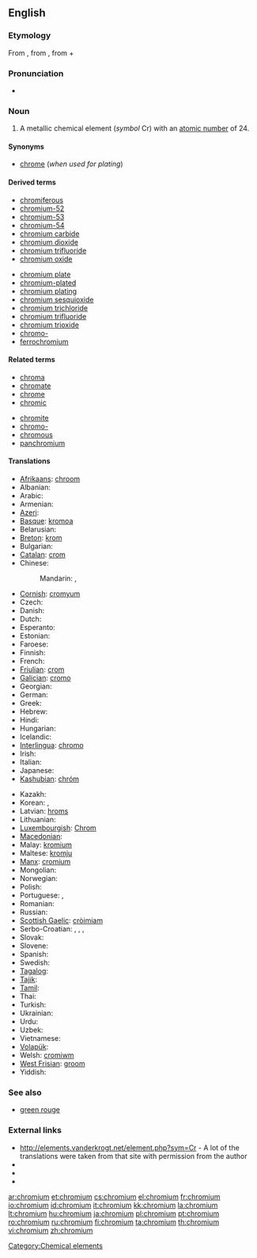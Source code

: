 ==English==

{{elements|Cr|vanadium|V|manganese|Mn}}

===Etymology===
From {{etyl|NL.}}, from {{etyl|fr|en}} {{term|chrome||lang=fr}}, from {{etyl|grc|en}} {{term|χρῶμα|sc=polytonic|tr=khrōma||color|lang=grc}} + {{term|-ium}}

===Pronunciation===
* {{audio|en-us-chromium.ogg|Audio (US)}}

===Noun===
{{en-noun|-}}
{{wikipedia}}

# A metallic chemical element (''symbol'' Cr) with an [[atomic number]] of 24.

====Synonyms====
* [[chrome]] (''when used for plating'')

====Derived terms====
{{top2}}
* [[chromiferous]]
* [[chromium-52]]
* [[chromium-53]]
* [[chromium-54]]
* [[chromium carbide]]
* [[chromium dioxide]]
* [[chromium trifluoride]]
* [[chromium oxide]]
{{mid2}}
* [[chromium plate]]
* [[chromium-plated]]
* [[chromium plating]]
* [[chromium sesquioxide]]
* [[chromium trichloride]]
* [[chromium trifluoride]]
* [[chromium trioxide]]
* [[chromo-]]
* [[ferrochromium]]
{{bottom}}

====Related terms====
{{top2}}
* [[chroma]]
* [[chromate]]
* [[chrome]]
* [[chromic]]
{{mid2}}
* [[chromite]]
* [[chromo-]]
* [[chromous]]
* [[panchromium]]
{{bottom}}

====Translations====
{{trans-top|chemical element}}
* [[Afrikaans]]: [[chroom]]
* Albanian: {{t-|sq|krom|xs=Albanian}}
* Arabic: {{t|ar|كروم|m|tr=kruum}}
* Armenian: {{t-|hy|քրոմ|tr=k‘rom}}
* [[Azeri]]: {{t|az|xrom|xs=Azeri}}
* [[Basque]]: [[kromoa]]
* Belarusian: {{t-|be|хром|m|tr=xrom|xs=Belarusian}}
* [[Breton]]: [[krom]] {{m}}
* Bulgarian: {{t+|bg|хром|m|tr=khrom}}
* [[Catalan]]: [[crom]]
* Chinese:
*: Mandarin: {{t-|cmn|鉻|sc=Hani}},  {{t-|cmn|铬|tr=gè|sc=Hani}}
* [[Cornish]]: [[cromyum]]
* Czech: {{t+|cs|chrom}}
* Danish: {{t-|da|krom}}
* Dutch: {{t+|nl|chroom|n}}
* Esperanto: {{t+|eo|kromo|xs=Esperanto}}
* Estonian: {{t-|et|kroom}}
* Faroese: {{t-|fo|krom|xs=Faroese}}
* Finnish: {{t+|fi|kromi}}
* French: {{t+|fr|chrome|m}}
* [[Friulian]]: [[crom]]
* [[Galician]]: [[cromo]]
* Georgian: {{t|ka|ქრომი|tr=k'romi|sc=Geor|xs=Georgian}}
* German: {{t+|de|Chrom|n}}
* Greek: {{t+|el|χρώμιο|n|tr=khrómio}}
* Hebrew: {{t|he|כרום|tr=krom}}
* Hindi: {{t|hi|क्रोमियम|tr=krōmiyam|xs=Hindi}}
* Hungarian: {{t+|hu|króm}}
* Icelandic: {{t+|is|króm}}
* [[Interlingua]]: [[chromo]]
* Irish: {{t+|ga|cróimiam|xs=Irish}}
* Italian: {{t+|it|cromo|m}}
* Japanese: {{t+|ja|クロム|tr=kuromu}}
* [[Kashubian]]: [[chróm]]
{{trans-mid}}
* Kazakh: {{t-|kk|хром|tr=khrom|sc=Cyrl|xs=Kazakh}}
* Korean: {{t+|ko|크롬|tr=keurom|sc=Hang}}, {{t|ko|크로뮴|tr=keuromyum|sc=Hang}}
* Latvian: [[hroms]]
* Lithuanian: {{t+|lt|chromas|xs=Lithuanian}}
* [[Luxembourgish]]: [[Chrom]]
* [[Macedonian]]: {{t-|mk|хром|m|tr=hrom}}
* Malay: [[kromium]]
* Maltese: [[kromju]]
* [[Manx]]: [[cromium]]
* Mongolian: {{t-|mn|хром|tr=khrom|sc=Cyrl|xs=Mongolian}}
* Norwegian: {{t+|no|krom}}
* Polish: {{t+|pl|chrom|m}}
* Portuguese: {{t+|pt|cromo|m}}, {{t+|pt|crómio|m}}
* Romanian: {{t+|ro|crom|n}}
* Russian: {{t+|ru|хром|m|tr=xrom}}
* [[Scottish Gaelic]]: [[cròimiam]]
* Serbo-Croatian: {{t|sh|хром|m|sc=Cyrl|xs=Serbo-Croatian}},  {{t|sh|hrom|m|xs=Serbo-Croatian}},  {{t|sh|кром|m|sc=Cyrl|xs=Serbo-Croatian}},  {{t|sh|krom|m|xs=Serbo-Croatian}}
* Slovak: {{t-|sk|chróm}}
* Slovene: {{t+|sl|krom}}
* Spanish: {{t+|es|cromo|m}}
* Swedish: {{t+|sv|krom|n}}
* [[Tagalog]]: {{t-|tl|kromo|xs=Tagalog}}
* [[Tajik]]: {{t-|tg|хром|tr=hrom|sc=Cyrl|xs=Tajik}}
* [[Tamil]]: {{t-|ta|நீலிரும்பு|tr=neelirumbu|xs=Tamil}}
* Thai: {{t|th|โครเมียม|tr=khrōmiam}}
* Turkish: {{t+|tr|krom}}
* Ukrainian: {{t-|uk|хром|m|tr=xrom|xs=Ukrainian}}
* Urdu: {{t|ur|کرومیم|xs=Urdu}}
* Uzbek: {{t-|uz|хром|tr=khrom|sc=Cyrl|xs=Uzbek}}
* Vietnamese: {{t-|vi|crom|xs=Vietnamese}}
* [[Volapük]]: {{t|vo|kromin}}
* Welsh: [[cromiwm]]
* [[West Frisian]]: [[groom]]
* Yiddish: {{t|yi|קראָומיאַם|sc=Hebr|xs=Yiddish}}
{{trans-bottom}}

===See also===
* [[green rouge]]

===External links===
* http://elements.vanderkrogt.net/element.php?sym=Cr - A lot of the translations were taken from that site with permission from the author
* {{R:Webster 1913}}
* {{R:Century 1911}}
* {{R:OneLook}}

[[Category:Chemical elements]]

[[ar:chromium]]
[[et:chromium]]
[[cs:chromium]]
[[el:chromium]]
[[fr:chromium]]
[[io:chromium]]
[[id:chromium]]
[[it:chromium]]
[[kk:chromium]]
[[la:chromium]]
[[lt:chromium]]
[[hu:chromium]]
[[ja:chromium]]
[[pl:chromium]]
[[pt:chromium]]
[[ro:chromium]]
[[ru:chromium]]
[[fi:chromium]]
[[ta:chromium]]
[[th:chromium]]
[[vi:chromium]]
[[zh:chromium]]